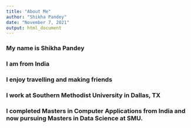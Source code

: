 ```yaml
---
title: "About Me"
author: "Shikha Pandey"
date: "November 7, 2021"
output: html_document
---
```


### My name is Shikha Pandey
### I am from India
### I enjoy travelling and making friends
### I work at Southern Methodist University in Dallas, TX
### I completed Masters in Computer Applications from India and now pursuing Masters in Data Science at SMU.